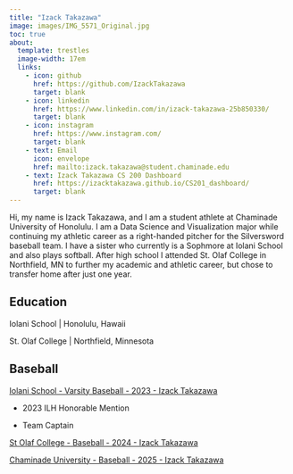 ```yaml
---
title: "Izack Takazawa"
image: images/IMG_5571_Original.jpg
toc: true
about:
  template: trestles
  image-width: 17em
  links: 
    - icon: github
      href: https://github.com/IzackTakazawa
      target: blank
    - icon: linkedin
      href: https://www.linkedin.com/in/izack-takazawa-25b850330/
      target: blank
    - icon: instagram
      href: https://www.instagram.com/
      target: blank
    - text: Email
      icon: envelope
      href: mailto:izack.takazawa@student.chaminade.edu
    - text: Izack Takazawa CS 200 Dashboard
      href: https://izacktakazawa.github.io/CS201_dashboard/
      target: blank
---
```


Hi, my name is Izack Takazawa, and I am a student athlete at Chaminade University of Honolulu. I am a Data Science and Visualization major while continuing my athletic career as a right-handed pitcher for the Silversword baseball team. I have a sister who currently is a Sophmore at Iolani School and also plays softball. After high school I attended St. Olaf College in Northfield, MN to further my academic and athletic career, but chose to transfer home after just one year.

## Education

Iolani School \| Honolulu, Hawaii

St. Olaf College \| Northfield, Minnesota

## Baseball

[Iolani School - Varsity Baseball - 2023 - Izack Takazawa](https://scoringlive.com/baseball/players.php?team=IOL&player=24&pid=13262&cseason=2022){target="_blank"}

-   2023 ILH Honorable Mention

-   Team Captain

[St Olaf College - Baseball - 2024 - Izack Takazawa](https://athletics.stolaf.edu/sports/baseball/roster/izack-takazawa/12971#:~:text=Izack%20Takazawa%20(41)%20Pitcher%20-%20AT%20ILOANI%20SCHOOL){target="_blank"}

[Chaminade University - Baseball - 2025 - Izack Takazawa](https://goswords.com/sports/baseball/roster/izack-takazawa/6692#:~:text=2025%20Baseball%20Roster.%20Choose%20a%20Player:%20Izack%20Takazawa.){target="_blank"}
